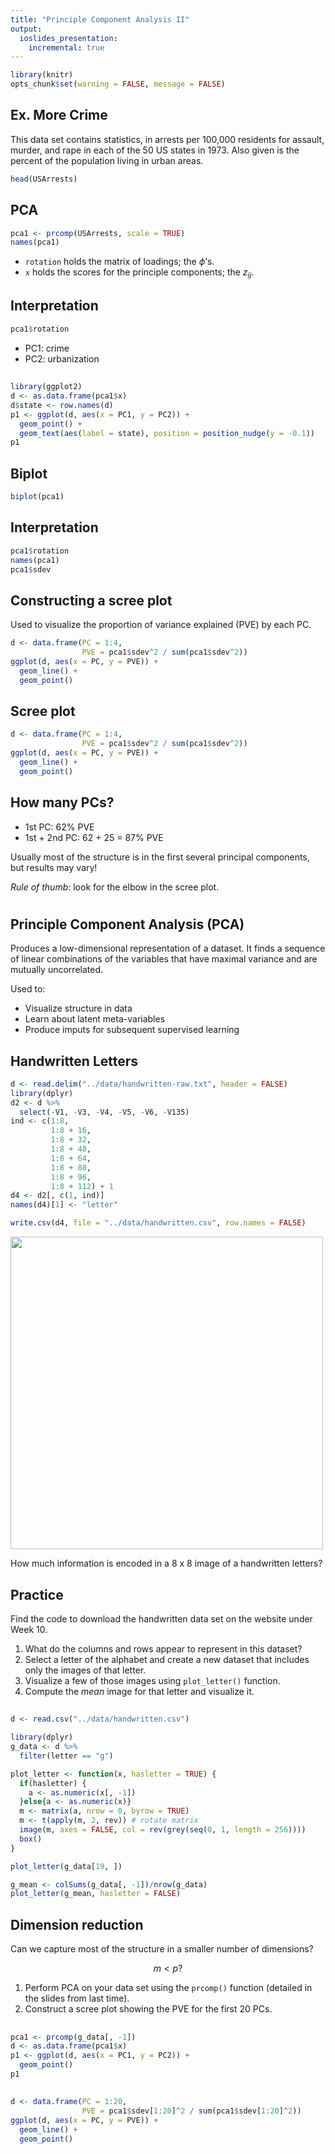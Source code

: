 ```yaml
---
title: "Principle Component Analysis II"
output:
  ioslides_presentation:
    incremental: true
---
```


```r
library(knitr)
opts_chunk$set(warning = FALSE, message = FALSE)
```


## Ex. More Crime {.build}

This data set contains statistics, in arrests per 100,000 residents for assault, murder, and rape in each of the 50 US states in 1973. Also given is the percent of the population living in urban areas.

```r
head(USArrests)
```


## PCA {.build}

```r
pca1 <- prcomp(USArrests, scale = TRUE)
names(pca1)
```

- `rotation` holds the matrix of loadings; the $\phi$'s.
- `x` holds the scores for the principle components; the $z_{ij}$.

## Interpretation {.build}

```r
pca1$rotation
```

- PC1: crime
- PC2: urbanization

##

```r
library(ggplot2)
d <- as.data.frame(pca1$x)
d$state <- row.names(d)
p1 <- ggplot(d, aes(x = PC1, y = PC2)) +
  geom_point() +
  geom_text(aes(label = state), position = position_nudge(y = -0.1))
p1
```


## Biplot

```r
biplot(pca1)
```


## Interpretation {.build}

```r
pca1$rotation
names(pca1)
pca1$sdev
```

## Constructing a scree plot {.build}

Used to visualize the proportion of variance explained (PVE) by each PC.

```r
d <- data.frame(PC = 1:4,
                PVE = pca1$sdev^2 / sum(pca1$sdev^2))
ggplot(d, aes(x = PC, y = PVE)) +
  geom_line() + 
  geom_point()
```

## Scree plot

```r
d <- data.frame(PC = 1:4,
                PVE = pca1$sdev^2 / sum(pca1$sdev^2))
ggplot(d, aes(x = PC, y = PVE)) +
  geom_line() + 
  geom_point()
```

## How many PCs? {.build}

- 1st PC: 62% PVE
- 1st + 2nd PC: 62 + 25 = 87% PVE

Usually most of the structure is in the first several principal components, but results may vary!

*Rule of thumb*: look for the elbow in the scree plot.


#

## Principle Component Analysis (PCA) {.build}

Produces a low-dimensional representation of a dataset. It finds a sequence of linear combinations of the variables that have maximal variance and are mutually uncorrelated.

Used to:

- Visualize structure in data
- Learn about latent meta-variables
- Produce imputs for subsequent supervised learning


## Handwritten Letters {.build}

```r
d <- read.delim("../data/handwritten-raw.txt", header = FALSE)
library(dplyr)
d2 <- d %>%
  select(-V1, -V3, -V4, -V5, -V6, -V135)
ind <- c(1:8,
         1:8 + 16,
         1:8 + 32,
         1:8 + 48,
         1:8 + 64,
         1:8 + 80,
         1:8 + 96,
         1:8 + 112) + 1
d4 <- d2[, c(1, ind)]
names(d4)[1] <- "letter" 

write.csv(d4, file = "../data/handwritten.csv", row.names = FALSE)
```

<img src="../figs/some-letters.png" width = 500>

How much information is encoded in a 8 x 8 image of a handwritten letters?

## Practice {.build}

Find the code to download the handwritten data set on the website under Week 10.

1. What do the columns and rows appear to represent in this dataset?
2. Select a letter of the alphabet and create a new dataset that includes only the images of that letter.
3. Visualize a few of those images using `plot_letter()` function.
4. Compute the *mean* image for that letter and visualize it.

##

```r
d <- read.csv("../data/handwritten.csv")

library(dplyr)
g_data <- d %>%
  filter(letter == "g")

plot_letter <- function(x, hasletter = TRUE) {
  if(hasletter) {
    a <- as.numeric(x[, -1])
  }else{a <- as.numeric(x)}
  m <- matrix(a, nrow = 8, byrow = TRUE)
  m <- t(apply(m, 2, rev)) # rotate matrix
  image(m, axes = FALSE, col = rev(grey(seq(0, 1, length = 256))))
  box()
}

plot_letter(g_data[19, ])

g_mean <- colSums(g_data[, -1])/nrow(g_data)
plot_letter(g_mean, hasletter = FALSE)
```


## Dimension reduction

Can we capture most of the structure in a smaller number of dimensions?

$$m < p ?$$

1. Perform PCA on your data set using the `prcomp()` function (detailed in the 
slides from last time).
2. Construct a scree plot showing the PVE for the first 20 PCs.


##

```r
pca1 <- prcomp(g_data[, -1])
d <- as.data.frame(pca1$x)
p1 <- ggplot(d, aes(x = PC1, y = PC2)) +
  geom_point()
p1
```


## 
```r
d <- data.frame(PC = 1:20,
                PVE = pca1$sdev[1:20]^2 / sum(pca1$sdev[1:20]^2))
ggplot(d, aes(x = PC, y = PVE)) +
  geom_line() + 
  geom_point()
```



